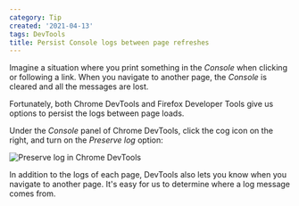 ```yaml
---
category: Tip
created: '2021-04-13'
tags: DevTools
title: Persist Console logs between page refreshes
---
```


Imagine a situation where you print something in the _Console_ when clicking or following a link. When you navigate to another page, the _Console_ is cleared and all the messages are lost.

Fortunately, both Chrome DevTools and Firefox Developer Tools give us options to persist the logs between page loads.

Under the _Console_ panel of Chrome DevTools, click the cog icon on the right, and turn on the _Preserve log_ option:

![Preserve log in Chrome DevTools](/assets/tips/preserve-log.png)

In addition to the logs of each page, DevTools also lets you know when you navigate to another page. It's easy for us to determine where a log message comes from.
